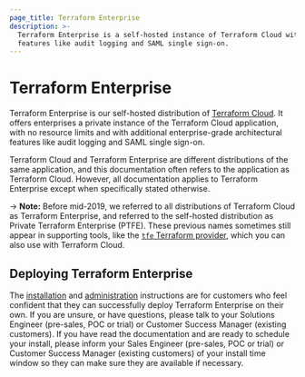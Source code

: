 ```yaml
---
page_title: Terraform Enterprise
description: >-
  Terraform Enterprise is a self-hosted instance of Terraform Cloud with
  features like audit logging and SAML single sign-on.
---
```


# Terraform Enterprise

Terraform Enterprise is our self-hosted distribution of [Terraform Cloud](/terraform/cloud-docs). It offers enterprises a private instance of the Terraform Cloud application, with no resource limits and with additional enterprise-grade architectural features like audit logging and SAML single sign-on.

Terraform Cloud and Terraform Enterprise are different distributions of the same application, and this documentation often refers to the application as Terraform Cloud. However, all documentation applies to Terraform Enterprise except when specifically stated otherwise.

-> **Note:** Before mid-2019, we referred to all distributions of Terraform Cloud as Terraform Enterprise, and referred to the self-hosted distribution as Private Terraform Enterprise (PTFE). These previous names sometimes still appear in supporting tools, like the [`tfe` Terraform provider](https://registry.terraform.io/providers/hashicorp/tfe/latest), which you can also use with Terraform Cloud.

## Deploying Terraform Enterprise

The [installation](/terraform/enterprise/install/pre-install-checklist) and [administration](/terraform/enterprise/admin) instructions are for customers who feel confident that they can successfully deploy Terraform Enterprise on their own. If you are unsure, or have questions, please talk to your Solutions Engineer (pre-sales, POC or trial) or Customer Success Manager (existing customers). If you have read the documentation and are ready to schedule your install, please inform your Sales Engineer (pre-sales, POC or trial) or Customer Success Manager (existing customers) of your install time window so they can make sure they are available if necessary.
